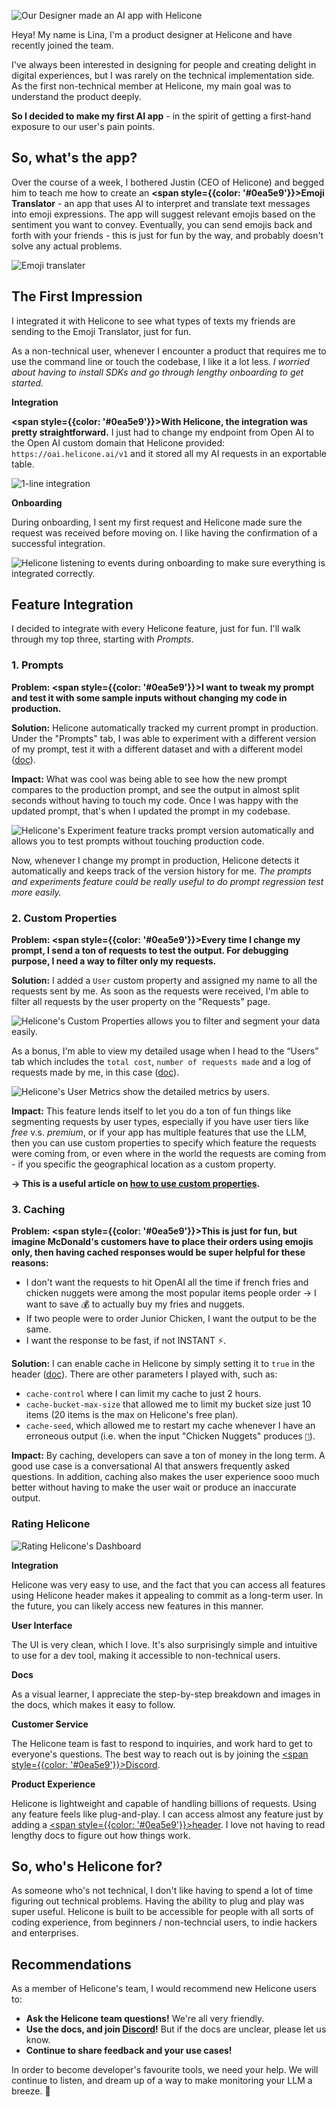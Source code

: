 ![Our Designer made an AI app with Helicone](/static/blog/first-ai-app/lina-first-ai-app.webp)

Heya! My name is Lina, I'm a product designer at Helicone and have recently joined the team.

I've always been interested in designing for people and creating delight in digital experiences, but I was rarely on the technical implementation side. As the first non-technical member at Helicone, my main goal was to understand the product deeply.

**So I decided to make my first AI app** - in the spirit of getting a first-hand exposure to our user's pain points.

## So, what's the app?

Over the course of a week, I bothered Justin (CEO of Helicone) and begged him to teach me how to create an **<span style={{color: '#0ea5e9'}}>Emoji Translator</span>** - an app that uses AI to interpret and translate text messages into emoji expressions. The app will suggest relevant emojis based on the sentiment you want to convey. Eventually, you can send emojis back and forth with your friends - this is just for fun by the way, and probably doesn't solve any actual problems.

![Emoji translater](/static/blog/first-ai-app/emoji-converter.webp)

## The First Impression

I integrated it with Helicone to see what types of texts my friends are sending to the Emoji Translator, just for fun.

As a non-technical user, whenever I encounter a product that requires me to use the command line or touch the codebase, I like it a lot less. _I worried about having to install SDKs and go through lengthy onboarding to get started._

**Integration**

**<span style={{color: '#0ea5e9'}}>With Helicone, the integration was pretty straightforward.</span>** I just had to change my endpoint from Open AI to the Open AI custom domain that Helicone provided: `https://oai.helicone.ai/v1` and it stored all my AI requests in an exportable table.

![1-line integration](/static/blog/first-ai-app/integration.webp)

**Onboarding**

During onboarding, I sent my first request and Helicone made sure the request was received before moving on. I like having the confirmation of a successful integration.

![Helicone listening to events during onboarding to make sure everything is integrated correctly.](https://marketing-assets-helicone.s3.us-west-2.amazonaws.com/listening-for-events.gif)

## Feature Integration

I decided to integrate with every Helicone feature, just for fun. I'll walk through my top three, starting with _Prompts_.

### 1. Prompts

**Problem: <span style={{color: '#0ea5e9'}}>I want to tweak my prompt and test it with some sample inputs without changing my code in production. </span>**

**Solution:** Helicone automatically tracked my current prompt in production. Under the "Prompts" tab, I was able to experiment with a different version of my prompt, test it with a different dataset and with a different model (<a href="https://docs.helicone.ai/features/prompts" target="_blank" rel="noopener noreferrer">doc</a>).

**Impact:** What was cool was being able to see how the new prompt compares to the production prompt, and see the output in almost split seconds without having to touch my code. Once I was happy with the updated prompt, that's when I updated the prompt in my codebase.

![Helicone's Experiment feature tracks prompt version automatically and allows you to test prompts without touching production code.](/static/blog/first-ai-app/compare-experiments.webp)

Now, whenever I change my prompt in production, Helicone detects it automatically and keeps track of the version history for me. _The prompts and experiments feature could be really useful to do prompt regression test more easily._

### 2. Custom Properties

**Problem: <span style={{color: '#0ea5e9'}}>Every time I change my prompt, I send a ton of requests to test the output. For debugging purpose, I need a way to filter only my requests. </span>**

**Solution:** I added a `User` custom property and assigned my name to all the requests sent by me. As soon as the requests were received, I'm able to filter all requests by the user property on the "Requests" page.

![Helicone's Custom Properties allows you to filter and segment your data easily.](/static/blog/first-ai-app/custom-properties.webp)

As a bonus, I'm able to view my detailed usage when I head to the “Users” tab which includes the `total cost`, `number of requests made` and a log of requests made by me, in this case (<a href="https://docs.helicone.ai/features/advanced-usage/custom-properties" target="_blank" rel="noopener noreferrer">doc</a>).

![Helicone's User Metrics show the detailed metrics by users.](/static/blog/first-ai-app/user-metrics.webp)

**Impact:** This feature lends itself to let you do a ton of fun things like segmenting requests by user types, especially if you have user tiers like _free_ v.s. _premium_, or if your app has multiple features that use the LLM, then you can use custom properties to specify which feature the requests were coming from, or even where in the world the requests are coming from - if you specific the geographical location as a custom property.

**→ This is a useful article on [how to use custom properties](https://www.helicone.ai/blog/custom-properties).**

### 3. Caching

**Problem: <span style={{color: '#0ea5e9'}}>This is just for fun, but imagine McDonald's customers have to place their orders using emojis only, then having cached responses would be super helpful for these reasons:</span>**

- I don't want the requests to hit OpenAI all the time if french fries and chicken nuggets were among the most popular items people order → I want to save 💰 to actually buy my fries and nuggets.
- If two people were to order Junior Chicken, I want the output to be the same.
- I want the response to be fast, if not INSTANT ⚡.

**Solution:** I can enable cache in Helicone by simply setting it to `true` in the header (<a href="https://docs.helicone.ai/features/advanced-usage/caching" target="_blank" rel="noopener noreferrer">doc</a>). There are other parameters I played with, such as:

- `cache-control` where I can limit my cache to just 2 hours.
- `cache-bucket-max-size` that allowed me to limit my bucket size just 10 items (20 items is the max on Helicone's free plan).
- `cache-seed`, which allowed me to restart my cache whenever I have an erroneous output (i.e. when the input "Chicken Nuggets" produces `🍔`).

**Impact:** By caching, developers can save a ton of money in the long term. A good use case is a conversational AI that answers frequently asked questions. In addition, caching also makes the user experience sooo much better without having to make the user wait or produce an inaccurate output.

### Rating Helicone

![Rating Helicone's Dashboard](/static/blog/first-ai-app/helicone-dashboard.webp)

**Integration**

Helicone was very easy to use, and the fact that you can access all features using Helicone header makes it appealing to commit as a long-term user. In the future, you can likely access new features in this manner.

**User Interface**

The UI is very clean, which I love. It's also surprisingly simple and intuitive to use for a dev tool, making it accessible to non-technical users.

**Docs**

As a visual learner, I appreciate the step-by-step breakdown and images in the docs, which makes it easy to follow.

**Customer Service**

The Helicone team is fast to respond to inquiries, and work hard to get to everyone's questions. The best way to reach out is by joining the <a href="https://discord.gg/hFUtEafSNr" target="_blank" rel="noopener noreferrer"><span style={{color: '#0ea5e9'}}>Discord</span></a>.

**Product Experience**

Helicone is lightweight and capable of handling billions of requests. Using any feature feels like plug-and-play. I can access almost any feature just by adding a <a href="https://docs.helicone.ai/helicone-headers/header-directory" target="_blank" rel="noopener noreferrer"><span style={{color: '#0ea5e9'}}>header</span></a>. I love not having to read lengthy docs to figure out how things work.

## So, who's Helicone for?

As someone who's not technical, I don't like having to spend a lot of time figuring out technical problems. Having the ability to plug and play was super useful. Helicone is built to be accessible for people with all sorts of coding experience, from beginners / non-techncial users, to indie hackers and enterprises.

## Recommendations

As a member of Helicone's team, I would recommend new Helicone users to:

- **Ask the Helicone team questions!** We're all very friendly.
- **Use the docs, and join <a href="https://discord.gg/hFUtEafSNr" target="_blank" rel="noopener noreferrer">Discord</a>!** But if the docs are unclear, please let us know.
- **Continue to share feedback and your use cases!**

In order to become developer's favourite tools, we need your help. We will continue to listen, and dream up of a way to make monitoring your LLM a breeze. 🍃

<Questions />
